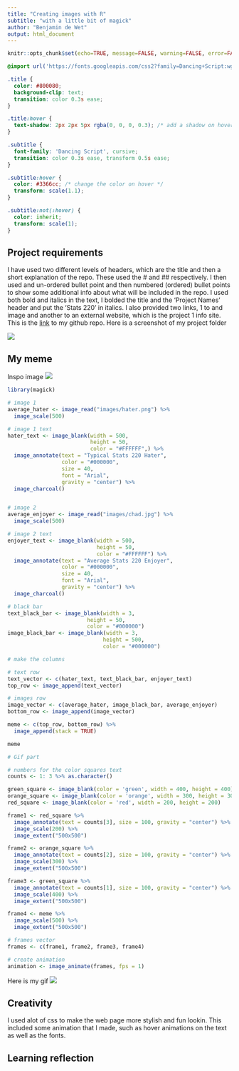 ```yaml
---
title: "Creating images with R"
subtitle: "with a little bit of magick"
author: "Benjamin de Wet"
output: html_document
---
```


```r
knitr::opts_chunk$set(echo=TRUE, message=FALSE, warning=FALSE, error=FALSE)
```

```css
@import url('https://fonts.googleapis.com/css2?family=Dancing+Script:wght@400;700&display=swap');

.title {
  color: #800080;
  background-clip: text;
  transition: color 0.3s ease;
}

.title:hover {
  text-shadow: 2px 2px 5px rgba(0, 0, 0, 0.3); /* add a shadow on hover */
}

.subtitle {
  font-family: 'Dancing Script', cursive;
  transition: color 0.3s ease, transform 0.5s ease; 
}

.subtitle:hover {
  color: #3366cc; /* change the color on hover */
  transform: scale(1.1);
}

.subtitle:not(:hover) {
  color: inherit;
  transform: scale(1);
}
```

## Project requirements
I have used two different levels of headers, which are the title and then a
short explanation of the repo. These used the # and ## respectively. I then
used and un-ordered bullet point and then numbered (ordered) bullet points to 
show some additional info about what will be included in the repo. I used both
bold and italics in the text, I bolded the title and the 'Project Names' header
and put the 'Stats 220' in italics. I also provided two links, 1 to and image
and another to an external website, which is the project 1 info site.
This is the [link](https://github.com/bendwet/stats220) to my github repo.
Here is a screenshot of my project folder

![](project1folder.png)

## My meme
Inspo image
![](inspo_meme.png)
```r
library(magick)

# image 1
average_hater <- image_read("images/hater.png") %>%
  image_scale(500)

# image 1 text
hater_text <- image_blank(width = 500, 
                          height = 50, 
                          color = "#FFFFFF",) %>%
  image_annotate(text = "Typical Stats 220 Hater",
                 color = "#000000",
                 size = 40,
                 font = "Arial",
                 gravity = "center") %>%
  image_charcoal()


# image 2
average_enjoyer <- image_read("images/chad.jpg") %>%
  image_scale(500)

# image 2 text
enjoyer_text <- image_blank(width = 500, 
                            height = 50, 
                            color = "#FFFFFF") %>%
  image_annotate(text = "Average Stats 220 Enjoyer",
                 color = "#000000",
                 size = 40,
                 font = "Arial",
                 gravity = "center") %>%
  image_charcoal()

# black bar
text_black_bar <- image_blank(width = 3,
                         height = 50,
                         color = "#000000")
image_black_bar <- image_blank(width = 3,
                              height = 500,
                              color = "#000000")

# make the columns

# text row
text_vector <- c(hater_text, text_black_bar, enjoyer_text)
top_row <- image_append(text_vector)

# images row
image_vector <- c(average_hater, image_black_bar, average_enjoyer)
bottom_row <- image_append(image_vector)

meme <- c(top_row, bottom_row) %>%
  image_append(stack = TRUE)

meme

```


```r
# Gif part

# numbers for the color squares text
counts <- 1: 3 %>% as.character()

green_square <- image_blank(color = 'green', width = 400, height = 400)
orange_square <- image_blank(color = 'orange', width = 300, height = 300)
red_square <- image_blank(color = 'red', width = 200, height = 200)

frame1 <- red_square %>%
  image_annotate(text = counts[3], size = 100, gravity = "center") %>%
  image_scale(200) %>%
  image_extent("500x500")

frame2 <- orange_square %>%
  image_annotate(text = counts[2], size = 100, gravity = "center") %>%
  image_scale(300) %>%
  image_extent("500x500")

frame3 <- green_square %>%
  image_annotate(text = counts[1], size = 100, gravity = "center") %>%
  image_scale(400) %>%
  image_extent("500x500")

frame4 <- meme %>%
  image_scale(500) %>%
  image_extent("500x500")

# frames vector
frames <- c(frame1, frame2, frame3, frame4)

# create animation
animation <- image_animate(frames, fps = 1)


```

Here is my gif ![](my_animation.gif)

## Creativity
I used alot of css to make the web page more stylish and fun lookin. This
included some animation that I made, such as hover animations on the text
as well as the fonts.

## Learning reflection

